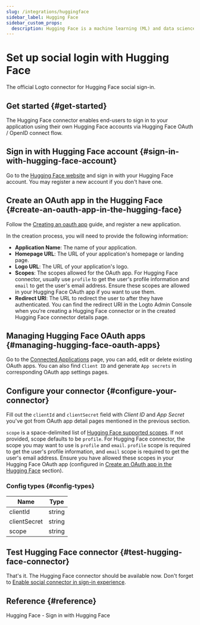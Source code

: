 ```yaml
---
slug: /integrations/huggingface
sidebar_label: Hugging Face
sidebar_custom_props:
  description: Hugging Face is a machine learning (ML) and data science platform and community that helps users build, deploy and train machine learning models.
---
```



# Set up social login with Hugging Face

The official Logto connector for Hugging Face social sign-in.

<GuideTip />

## Get started \{#get-started}

The Hugging Face connector enables end-users to sign in to your application using their own Hugging Face accounts via Hugging Face OAuth / OpenID connect flow.

## Sign in with Hugging Face account \{#sign-in-with-hugging-face-account}

Go to the [Hugging Face website](https://huggingface.co/) and sign in with your Hugging Face account. You may register a new account if you don't have one.

## Create an OAuth app in the Hugging Face \{#create-an-oauth-app-in-the-hugging-face}

Follow the [Creating an oauth app](https://huggingface.co/docs/hub/en/oauth#creating-an-oauth-app) guide, and register a new application.

In the creation process, you will need to provide the following information:

- **Application Name**: The name of your application.
- **Homepage URL**: The URL of your application's homepage or landing page.
- **Logo URL**: The URL of your application's logo.
- **Scopes**: The scopes allowed for the OAuth app. For Hugging Face connector, usually use `profile` to get the user's profile information and `email` to get the user's email address. Ensure these scopes are allowed in your Hugging Face OAuth app if you want to use them.
- **Redirect URI**: The URL to redirect the user to after they have authenticated. You can find the redirect URI in the Logto Admin Console when you're creating a Hugging Face connector or in the created Hugging Face connector details page.

## Managing Hugging Face OAuth apps \{#managing-hugging-face-oauth-apps}

Go to the [Connected Applications](https://huggingface.co/settings/connected-applications) page, you can add, edit or delete existing OAuth apps.
You can also find `Client ID` and generate `App secrets` in corresponding OAuth app settings pages.

## Configure your connector \{#configure-your-connector}

Fill out the `clientId` and `clientSecret` field with _Client ID_ and _App Secret_ you've got from OAuth app detail pages mentioned in the previous section.

`scope` is a space-delimited list of [Hugging Face supported scopes](https://huggingface.co/docs/hub/en/oauth#currently-supported-scopes). If not provided, scope defaults to be `profile`. For Hugging Face connector, the scope you may want to use is `profile` and `email`. `profile` scope is required to get the user's profile information, and `email` scope is required to get the user's email address. Ensure you have allowed these scopes in your Hugging Face OAuth app (configured in [Create an OAuth app in the Hugging Face](#create-an-oauth-app-in-the-hugging-face) section).

### Config types \{#config-types}

| Name         | Type   |
| ------------ | ------ |
| clientId     | string |
| clientSecret | string |
| scope        | string |

## Test Hugging Face connector \{#test-hugging-face-connector}

That's it. The Hugging Face connector should be available now. Don't forget to [Enable social connector in sign-in experience](/connectors/social-connectors/#enable-social-sign-in).

## Reference \{#reference}

<Url href="https://huggingface.co/docs/hub/en/oauth#sign-in-with-hugging-face">
  Hugging Face - Sign in with Hugging Face
</Url>
